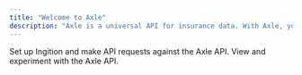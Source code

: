 ```yaml
---
title: "Welcome to Axle"
description: "Axle is a universal API for insurance data. With Axle, you can instantly verify insurance and monitor ongoing coverage, helping you reduce operational risk while creating a frictionless experience for your users. Axle is backed by leading investors including Y Combinator and more to be announced soon 🚀."
---
```


<Card title="Quickstart" icon="rocket-launch" href="/guides/quickstart">
  Set up Ingition and make API requests against the Axle API.
</Card>

<Card title="API Reference" icon="code" href="/api-reference/overview">
  View and experiment with the Axle API.
</Card>
